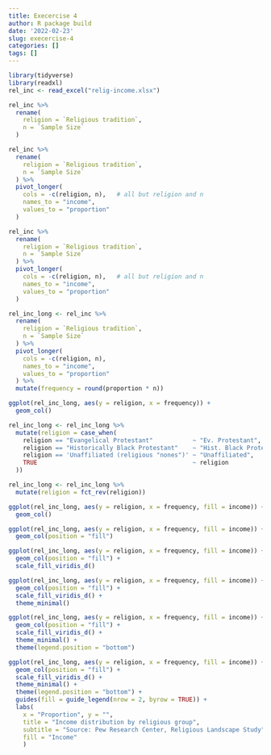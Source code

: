 ```yaml
---
title: Execercise 4
author: R package build
date: '2022-02-23'
slug: execercise-4
categories: []
tags: []
---
```


```r
library(tidyverse)
library(readxl)
rel_inc <- read_excel("relig-income.xlsx")
```

```r
rel_inc %>%
  rename( 
    religion = `Religious tradition`, 
    n = `Sample Size` 
  )
```

```r
rel_inc %>%
  rename(
    religion = `Religious tradition`,
    n = `Sample Size`
  ) %>%
  pivot_longer( 
    cols = -c(religion, n),   # all but religion and n 
    names_to = "income",  
    values_to = "proportion" 
  )
```

```r
rel_inc %>%
  rename(
    religion = `Religious tradition`,
    n = `Sample Size`
  ) %>%
  pivot_longer( 
    cols = -c(religion, n),   # all but religion and n 
    names_to = "income",  
    values_to = "proportion" 
  )
```

```r
rel_inc_long <- rel_inc %>% 
  rename(
    religion = `Religious tradition`,
    n = `Sample Size`
  ) %>%
  pivot_longer(
    cols = -c(religion, n), 
    names_to = "income", 
    values_to = "proportion"
  ) %>%
  mutate(frequency = round(proportion * n))
```

```r
ggplot(rel_inc_long, aes(y = religion, x = frequency)) +
  geom_col()
```

```r
rel_inc_long <- rel_inc_long %>%
  mutate(religion = case_when(
    religion == "Evangelical Protestant"           ~ "Ev. Protestant",
    religion == "Historically Black Protestant"    ~ "Hist. Black Protestant",
    religion == 'Unaffiliated (religious "nones")' ~ "Unaffiliated",
    TRUE                                           ~ religion
  ))
```

```r
rel_inc_long <- rel_inc_long %>%
  mutate(religion = fct_rev(religion))
```

```r
ggplot(rel_inc_long, aes(y = religion, x = frequency, fill = income)) + 
  geom_col()
```

```r
ggplot(rel_inc_long, aes(y = religion, x = frequency, fill = income)) +
  geom_col(position = "fill")
```

```r
ggplot(rel_inc_long, aes(y = religion, x = frequency, fill = income)) +
  geom_col(position = "fill") +
  scale_fill_viridis_d()
```

```r
ggplot(rel_inc_long, aes(y = religion, x = frequency, fill = income)) +
  geom_col(position = "fill") +
  scale_fill_viridis_d() +
  theme_minimal()
```

```r
ggplot(rel_inc_long, aes(y = religion, x = frequency, fill = income)) +
  geom_col(position = "fill") +
  scale_fill_viridis_d() +
  theme_minimal() +
  theme(legend.position = "bottom")
```

```r
ggplot(rel_inc_long, aes(y = religion, x = frequency, fill = income)) +
  geom_col(position = "fill") +
  scale_fill_viridis_d() +
  theme_minimal() +
  theme(legend.position = "bottom") +
  guides(fill = guide_legend(nrow = 2, byrow = TRUE)) +
  labs(
    x = "Proportion", y = "", 
    title = "Income distribution by religious group", 
    subtitle = "Source: Pew Research Center, Religious Landscape Study", 
    fill = "Income" 
    )
```

```r

```

```r

```

```r

```

